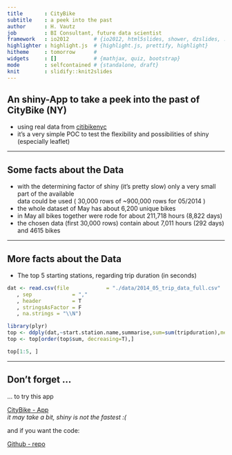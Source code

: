 ```yaml
---
title       : CityBike
subtitle    : a peek into the past
author      : H. Vautz
job         : BI Consultant, future data scientist
framework   : io2012        # {io2012, html5slides, shower, dzslides, ...}
highlighter : highlight.js  # {highlight.js, prettify, highlight}
hitheme     : tomorrow      # 
widgets     : []            # {mathjax, quiz, bootstrap}
mode        : selfcontained # {standalone, draft}
knit        : slidify::knit2slides
---
```


## An shiny-App to take a peek into the past of CityBike (NY)


* using real data from [citibikenyc](http://www.citibikenyc.com)
* it's a very simple POC to test the flexibility and possibilities of shiny (especially leaflet)

--- 

## Some facts about the Data

* with the determining factor of shiny (it's pretty slow) only a very small part of the available<br /> data could be used ( 30,000 rows of ~900,000 rows for 05/2014 )
* the whole dataset of May has about 6,200 unique bikes
* in May all bikes together were rode for about 211,718 hours (8,822 days)
* the chosen data (first 30,000 rows) contain about 7,011 hours (292 days) and 4615 bikes

--- 

## More facts about the Data

* The top 5 starting stations, regarding trip duration (in seconds)

```r
dat <- read.csv(file            = "./data/2014_05_trip_data_full.csv"
   , sep             = ","
   , header          = T
   , stringsAsFactor = F
   , na.strings = "\\N")
```


```r
library(plyr)
top <- ddply(dat,~start.station.name,summarise,sum=sum(tripduration),mean=mean(tripduration))
top <- top[order(top$sum, decreasing=T),]

top[1:5, ]
```

---

## Don't forget ...

... to try this app 

[CityBike - App](http://hvautz.shinyapps.io/CityBike/)    
*it may take a bit, shiny is not the fastest :(*


and if you want the code:

[Github - repo](https://github.com/hvautz/city_bike_app)

